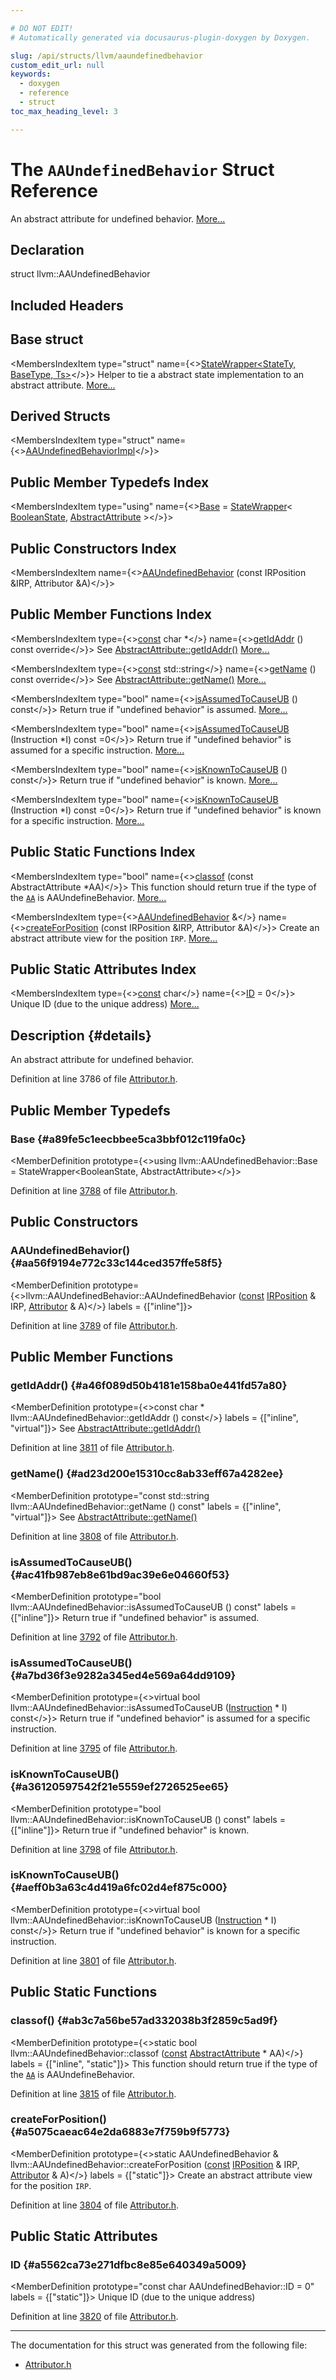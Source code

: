 ```yaml
---

# DO NOT EDIT!
# Automatically generated via docusaurus-plugin-doxygen by Doxygen.

slug: /api/structs/llvm/aaundefinedbehavior
custom_edit_url: null
keywords:
  - doxygen
  - reference
  - struct
toc_max_heading_level: 3

---
```





# The `AAUndefinedBehavior` Struct Reference

<DoxygenPage pluginConfig={pluginConfig}>

An abstract attribute for undefined behavior. <a href="#details">More...</a>

## Declaration

<CodeBlock>struct llvm::AAUndefinedBehavior</CodeBlock>

## Included Headers

<IncludesList>
<IncludesListItem
  filePath="llvm/Transforms/IPO/Attributor.h"
  permalink="/docs/api/files/include/include/llvm/include/llvm/transforms/include/llvm/transforms/ipo/attributor-h"
  isLocal="true" />
</IncludesList>

## Base struct

<MembersIndex>

<MembersIndexItem
  type="struct"
  name={<><a href="/docs/api/structs/llvm/statewrapper">StateWrapper&lt;StateTy, BaseType, Ts&gt;</a></>}>
Helper to tie a abstract state implementation to an abstract attribute. <a href="/docs/api/structs/llvm/statewrapper/#details">More...</a>
</MembersIndexItem>

</MembersIndex>

## Derived Structs

<MembersIndex>

<MembersIndexItem
  type="struct"
  name={<><a href="/docs/api/structs/anonymous-namespace-attributorattributes-cpp-/aaundefinedbehaviorimpl">AAUndefinedBehaviorImpl</a></>}>
</MembersIndexItem>

</MembersIndex>

## Public Member Typedefs Index

<MembersIndex>

<MembersIndexItem
  type="using"
  name={<><a href="#a89fe5c1eecbbee5ca3bbf012c119fa0c">Base</a> = <a href="/docs/api/structs/llvm/statewrapper">StateWrapper</a>&lt; <a href="/docs/api/structs/llvm/booleanstate">BooleanState</a>, <a href="/docs/api/structs/llvm/abstractattribute">AbstractAttribute</a> &gt;</>}>
</MembersIndexItem>

</MembersIndex>

## Public Constructors Index

<MembersIndex>

<MembersIndexItem
  name={<><a href="#aa56f9194e772c33c144ced357ffe58f5">AAUndefinedBehavior</a> (const IRPosition &amp;IRP, Attributor &amp;A)</>}>
</MembersIndexItem>

</MembersIndex>

## Public Member Functions Index

<MembersIndex>

<MembersIndexItem
  type={<><a href="/docs/api/files/lib/lib/target/lib/target/aarch64/aarch64promoteconstant-cpp/#a90f8350fecae261c25be85d38b451bff">const</a> char &#42;</>}
  name={<><a href="#a46f089d50b4181e158ba0e441fd57a80">getIdAddr</a> () const override</>}>
See <a href="/docs/api/structs/llvm/abstractattribute/#afb1ae982372c7bd88717c53d8f8e5470">AbstractAttribute::getIdAddr()</a> <a href="#a46f089d50b4181e158ba0e441fd57a80">More...</a>
</MembersIndexItem>

<MembersIndexItem
  type={<><a href="/docs/api/files/lib/lib/target/lib/target/aarch64/aarch64promoteconstant-cpp/#a90f8350fecae261c25be85d38b451bff">const</a> std::string</>}
  name={<><a href="#ad23d200e15310cc8ab33eff67a4282ee">getName</a> () const override</>}>
See <a href="/docs/api/structs/llvm/abstractattribute/#a7d84d85c6cb8cc16db41d83859096256">AbstractAttribute::getName()</a> <a href="#ad23d200e15310cc8ab33eff67a4282ee">More...</a>
</MembersIndexItem>

<MembersIndexItem
  type="bool"
  name={<><a href="#ac41fb987eb8e61bd9ac39e6e04660f53">isAssumedToCauseUB</a> () const</>}>
Return true if &quot;undefined behavior&quot; is assumed. <a href="#ac41fb987eb8e61bd9ac39e6e04660f53">More...</a>
</MembersIndexItem>

<MembersIndexItem
  type="bool"
  name={<><a href="#a7bd36f3e9282a345ed4e569a64dd9109">isAssumedToCauseUB</a> (Instruction &#42;I) const =0</>}>
Return true if &quot;undefined behavior&quot; is assumed for a specific instruction. <a href="#a7bd36f3e9282a345ed4e569a64dd9109">More...</a>
</MembersIndexItem>

<MembersIndexItem
  type="bool"
  name={<><a href="#a36120597542f21e5559ef2726525ee65">isKnownToCauseUB</a> () const</>}>
Return true if &quot;undefined behavior&quot; is known. <a href="#a36120597542f21e5559ef2726525ee65">More...</a>
</MembersIndexItem>

<MembersIndexItem
  type="bool"
  name={<><a href="#aeff0b3a63c4d419a6fc02d4ef875c000">isKnownToCauseUB</a> (Instruction &#42;I) const =0</>}>
Return true if &quot;undefined behavior&quot; is known for a specific instruction. <a href="#aeff0b3a63c4d419a6fc02d4ef875c000">More...</a>
</MembersIndexItem>

</MembersIndex>

## Public Static Functions Index

<MembersIndex>

<MembersIndexItem
  type="bool"
  name={<><a href="#ab3c7a56be57ad332038b3f2859c5ad9f">classof</a> (const AbstractAttribute &#42;AA)</>}>
This function should return true if the type of the <code><a href="/docs/api/namespaces/llvm/aa">AA</a></code> is AAUndefineBehavior. <a href="#ab3c7a56be57ad332038b3f2859c5ad9f">More...</a>
</MembersIndexItem>

<MembersIndexItem
  type={<><a href="/docs/api/structs/llvm/aaundefinedbehavior">AAUndefinedBehavior</a> &amp;</>}
  name={<><a href="#a5075caeac64e2da6883e7f759b9f5773">createForPosition</a> (const IRPosition &amp;IRP, Attributor &amp;A)</>}>
Create an abstract attribute view for the position <code>IRP</code>. <a href="#a5075caeac64e2da6883e7f759b9f5773">More...</a>
</MembersIndexItem>

</MembersIndex>

## Public Static Attributes Index

<MembersIndex>

<MembersIndexItem
  type={<><a href="/docs/api/files/lib/lib/target/lib/target/aarch64/aarch64promoteconstant-cpp/#a90f8350fecae261c25be85d38b451bff">const</a> char</>}
  name={<><a href="#a5562ca73e271dfbc8e85e640349a5009">ID</a> = 0</>}>
Unique ID (due to the unique address) <a href="#a5562ca73e271dfbc8e85e640349a5009">More...</a>
</MembersIndexItem>

</MembersIndex>

## Description {#details}

An abstract attribute for undefined behavior.

Definition at line 3786 of file <a href="/docs/api/files/include/include/llvm/include/llvm/transforms/include/llvm/transforms/ipo/attributor-h">Attributor.h</a>.

<SectionDefinition>

## Public Member Typedefs

### Base {#a89fe5c1eecbbee5ca3bbf012c119fa0c}

<MemberDefinition
  prototype={<>using llvm::AAUndefinedBehavior::Base =  StateWrapper&lt;BooleanState, AbstractAttribute&gt;</>}>

Definition at line <a href="/docs/api/files/include/include/llvm/include/llvm/transforms/include/llvm/transforms/ipo/attributor-h/#l03788">3788</a> of file <a href="/docs/api/files/include/include/llvm/include/llvm/transforms/include/llvm/transforms/ipo/attributor-h">Attributor.h</a>.
</MemberDefinition>

</SectionDefinition>

<SectionDefinition>

## Public Constructors

### AAUndefinedBehavior() {#aa56f9194e772c33c144ced357ffe58f5}

<MemberDefinition
  prototype={<>llvm::AAUndefinedBehavior::AAUndefinedBehavior (<a href="/docs/api/files/lib/lib/target/lib/target/aarch64/aarch64promoteconstant-cpp/#a90f8350fecae261c25be85d38b451bff">const</a> <a href="/docs/api/structs/llvm/irposition">IRPosition</a> &amp; IRP, <a href="/docs/api/structs/llvm/attributor">Attributor</a> &amp; A)</>}
  labels = {["inline"]}>

Definition at line <a href="/docs/api/files/include/include/llvm/include/llvm/transforms/include/llvm/transforms/ipo/attributor-h/#l03789">3789</a> of file <a href="/docs/api/files/include/include/llvm/include/llvm/transforms/include/llvm/transforms/ipo/attributor-h">Attributor.h</a>.
</MemberDefinition>

</SectionDefinition>

<SectionDefinition>

## Public Member Functions

### getIdAddr() {#a46f089d50b4181e158ba0e441fd57a80}

<MemberDefinition
  prototype={<>const char &#42; llvm::AAUndefinedBehavior::getIdAddr () const</>}
  labels = {["inline", "virtual"]}>
See <a href="/docs/api/structs/llvm/abstractattribute/#afb1ae982372c7bd88717c53d8f8e5470">AbstractAttribute::getIdAddr()</a>

Definition at line <a href="/docs/api/files/include/include/llvm/include/llvm/transforms/include/llvm/transforms/ipo/attributor-h/#l03811">3811</a> of file <a href="/docs/api/files/include/include/llvm/include/llvm/transforms/include/llvm/transforms/ipo/attributor-h">Attributor.h</a>.
</MemberDefinition>

### getName() {#ad23d200e15310cc8ab33eff67a4282ee}

<MemberDefinition
  prototype="const std::string llvm::AAUndefinedBehavior::getName () const"
  labels = {["inline", "virtual"]}>
See <a href="/docs/api/structs/llvm/abstractattribute/#a7d84d85c6cb8cc16db41d83859096256">AbstractAttribute::getName()</a>

Definition at line <a href="/docs/api/files/include/include/llvm/include/llvm/transforms/include/llvm/transforms/ipo/attributor-h/#l03808">3808</a> of file <a href="/docs/api/files/include/include/llvm/include/llvm/transforms/include/llvm/transforms/ipo/attributor-h">Attributor.h</a>.
</MemberDefinition>

### isAssumedToCauseUB() {#ac41fb987eb8e61bd9ac39e6e04660f53}

<MemberDefinition
  prototype="bool llvm::AAUndefinedBehavior::isAssumedToCauseUB () const"
  labels = {["inline"]}>
Return true if &quot;undefined behavior&quot; is assumed.

Definition at line <a href="/docs/api/files/include/include/llvm/include/llvm/transforms/include/llvm/transforms/ipo/attributor-h/#l03792">3792</a> of file <a href="/docs/api/files/include/include/llvm/include/llvm/transforms/include/llvm/transforms/ipo/attributor-h">Attributor.h</a>.
</MemberDefinition>

### isAssumedToCauseUB() {#a7bd36f3e9282a345ed4e569a64dd9109}

<MemberDefinition
  prototype={<>virtual bool llvm::AAUndefinedBehavior::isAssumedToCauseUB (<a href="/docs/api/classes/llvm/instruction">Instruction</a> &#42; I) const</>}>
Return true if &quot;undefined behavior&quot; is assumed for a specific instruction.

Definition at line <a href="/docs/api/files/include/include/llvm/include/llvm/transforms/include/llvm/transforms/ipo/attributor-h/#l03795">3795</a> of file <a href="/docs/api/files/include/include/llvm/include/llvm/transforms/include/llvm/transforms/ipo/attributor-h">Attributor.h</a>.
</MemberDefinition>

### isKnownToCauseUB() {#a36120597542f21e5559ef2726525ee65}

<MemberDefinition
  prototype="bool llvm::AAUndefinedBehavior::isKnownToCauseUB () const"
  labels = {["inline"]}>
Return true if &quot;undefined behavior&quot; is known.

Definition at line <a href="/docs/api/files/include/include/llvm/include/llvm/transforms/include/llvm/transforms/ipo/attributor-h/#l03798">3798</a> of file <a href="/docs/api/files/include/include/llvm/include/llvm/transforms/include/llvm/transforms/ipo/attributor-h">Attributor.h</a>.
</MemberDefinition>

### isKnownToCauseUB() {#aeff0b3a63c4d419a6fc02d4ef875c000}

<MemberDefinition
  prototype={<>virtual bool llvm::AAUndefinedBehavior::isKnownToCauseUB (<a href="/docs/api/classes/llvm/instruction">Instruction</a> &#42; I) const</>}>
Return true if &quot;undefined behavior&quot; is known for a specific instruction.

Definition at line <a href="/docs/api/files/include/include/llvm/include/llvm/transforms/include/llvm/transforms/ipo/attributor-h/#l03801">3801</a> of file <a href="/docs/api/files/include/include/llvm/include/llvm/transforms/include/llvm/transforms/ipo/attributor-h">Attributor.h</a>.
</MemberDefinition>

</SectionDefinition>

<SectionDefinition>

## Public Static Functions

### classof() {#ab3c7a56be57ad332038b3f2859c5ad9f}

<MemberDefinition
  prototype={<>static bool llvm::AAUndefinedBehavior::classof (<a href="/docs/api/files/lib/lib/target/lib/target/aarch64/aarch64promoteconstant-cpp/#a90f8350fecae261c25be85d38b451bff">const</a> <a href="/docs/api/structs/llvm/abstractattribute">AbstractAttribute</a> &#42; AA)</>}
  labels = {["inline", "static"]}>
This function should return true if the type of the <code><a href="/docs/api/namespaces/llvm/aa">AA</a></code> is AAUndefineBehavior.

Definition at line <a href="/docs/api/files/include/include/llvm/include/llvm/transforms/include/llvm/transforms/ipo/attributor-h/#l03815">3815</a> of file <a href="/docs/api/files/include/include/llvm/include/llvm/transforms/include/llvm/transforms/ipo/attributor-h">Attributor.h</a>.
</MemberDefinition>

### createForPosition() {#a5075caeac64e2da6883e7f759b9f5773}

<MemberDefinition
  prototype={<>static AAUndefinedBehavior &amp; llvm::AAUndefinedBehavior::createForPosition (<a href="/docs/api/files/lib/lib/target/lib/target/aarch64/aarch64promoteconstant-cpp/#a90f8350fecae261c25be85d38b451bff">const</a> <a href="/docs/api/structs/llvm/irposition">IRPosition</a> &amp; IRP, <a href="/docs/api/structs/llvm/attributor">Attributor</a> &amp; A)</>}
  labels = {["static"]}>
Create an abstract attribute view for the position <code>IRP</code>.

Definition at line <a href="/docs/api/files/include/include/llvm/include/llvm/transforms/include/llvm/transforms/ipo/attributor-h/#l03804">3804</a> of file <a href="/docs/api/files/include/include/llvm/include/llvm/transforms/include/llvm/transforms/ipo/attributor-h">Attributor.h</a>.
</MemberDefinition>

</SectionDefinition>

<SectionDefinition>

## Public Static Attributes

### ID {#a5562ca73e271dfbc8e85e640349a5009}

<MemberDefinition
  prototype="const char AAUndefinedBehavior::ID = 0"
  labels = {["static"]}>
Unique ID (due to the unique address)

Definition at line <a href="/docs/api/files/include/include/llvm/include/llvm/transforms/include/llvm/transforms/ipo/attributor-h/#l03820">3820</a> of file <a href="/docs/api/files/include/include/llvm/include/llvm/transforms/include/llvm/transforms/ipo/attributor-h">Attributor.h</a>.
</MemberDefinition>

</SectionDefinition>

<hr/>

The documentation for this struct was generated from the following file:

<ul>
<li><a href="/docs/api/files/include/include/llvm/include/llvm/transforms/include/llvm/transforms/ipo/attributor-h">Attributor.h</a></li>
</ul>

</DoxygenPage>
